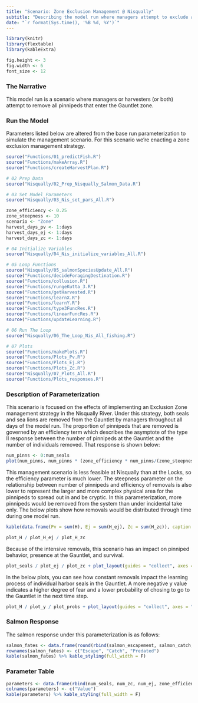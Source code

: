 ```yaml
---
title: "Scenario: Zone Exclusion Management @ Nisqually"
subtitle: "Describing the model run where managers attempt to exclude all pinnipeds from the Gauntlet via lethal removals at the Nisqually River"
date: "`r format(Sys.time(), '%B %d, %Y')`"
---
```


```r

library(knitr)
library(flextable)
library(kableExtra)

fig.height <- 3
fig.width <- 6
font_size <- 12

```

### The Narrative

This model run is a scenario where managers or harvesters (or both) attempt to remove all pinnipeds that enter the Gauntlet zone.

### Run the Model

Parameters listed below are altered from the base run parameterization to simulate the management scenario. For this scenario we're enacting a zone exclusion management strategy.

```r
source("Functions/01_predictFish.R")
source("Functions/makeArray.R")
source("Functions/createHarvestPlan.R")

# 02 Prep Data
source("Nisqually/02_Prep_Nisqually_Salmon_Data.R")

# 03 Set Model Parameters
source("Nisqually/03_Nis_set_pars_All.R")
```

```r
zone_efficiency <- 0.25
zone_steepness <- 10
scenario <- "Zone"
harvest_days_pv <- 1:days
harvest_days_ej <- 1:days
harvest_days_zc <- 1:days
```

```r
# 04 Initialize Variables
source("Nisqually/04_Nis_initialize_variables_All.R")

# 05 Loop Functions
source("Nisqually/05_salmonSpeciesUpdate_All.R")
source("Functions/decideForagingDestination.R")
source("Functions/collusion.R")
source("Functions/rungeKutta_3.R")
source("Functions/getHarvested.R")
source("Functions/learnX.R")
source("Functions/learnY.R")
source("Functions/type3FuncRes.R")
source("Functions/linearFuncRes.R")
source("Functions/updateLearning.R")

# 06 Run The Loop
source("Nisqually/06_The_Loop_Nis_All_fishing.R")

# 07 Plots
source("Functions/makePlots.R")
source("Functions/Plots_Pv.R")
source("Functions/Plots_Ej.R")
source("Functions/Plots_Zc.R")
source("Nisqually/07_Plots_All.R")
source("Functions/Plots_responses.R")
```

### Description of Parameterization

This scenario is focused on the effects of implementing an Exclusion Zone management strategy in the Nisqually River. Under this strategy, both seals and sea lions are removed from the Gauntlet by managers throughout all days of the model run. The proportion of pinnipeds that are removed is governed by an efficiency term which describes the asymptote of the type II response between the number of pinnipeds at the Gauntlet and the number of individuals removed. That response is shown below:

```r
num_pinns <- 0:num_seals
plot(num_pinns, num_pinns * (zone_efficiency * num_pinns/(zone_steepness + num_pinns)), ylab = "Num Pinnipeds Harvested", xlab = "Num Pinnipeds @ Gauntlet")
```

This management scenario is less feasible at Nisqually than at the Locks, so the efficiency parameter is much lower. The steepness parameter on the relationship between number of pinnipeds and efficiency of removals is also lower to represent the larger and more complex physical area for the pinnipeds to spread out in and be cryptic.
In this parameterization, more pinnipeds would be removed from the system than under incidental take only. The below plots show how removals would be distributed through time during one model run.

```r
kable(data.frame(Pv = sum(H), Ej = sum(H_ej), Zc = sum(H_zc)), caption = "Pinnipeds Removed") %>% kable_styling(full_width = F)
```

```r
plot_H / plot_H_ej / plot_H_zc
```

Because of the intensive removals, this scenario has an impact on pinniped behavior, presence at the Gauntlet, and survival. 

```r
plot_seals / plot_ej / plot_zc + plot_layout(guides = "collect", axes = "collect")
```

In the below plots, you can see how constant removals impact the learning process of individual harbor seals in the Gauntlet. A more negative y value indicates a higher degree of fear and a lower probability of chosing to go to the Gauntlet in the next time step.

```r
plot_H / plot_y / plot_probs + plot_layout(guides = "collect", axes = "collect")
```

### Salmon Response

The salmon response under this parameterization is as follows:

```r
salmon_fates <- data.frame(round(rbind(salmon_escapement, salmon_catch, salmon_consumed)))
rownames(salmon_fates) <- c("Escape", "Catch", "Predated")
kable(salmon_fates) %>% kable_styling(full_width = F)
```

### Parameter Table

```r
parameters <- data.frame(rbind(num_seals, num_zc, num_ej, zone_efficiency, zone_steepness, chum_residence, gr_residence, locnis_residence))
colnames(parameters) <- c("Value")
kable(parameters) %>% kable_styling(full_width = F)
```

